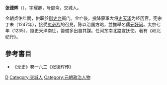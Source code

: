{{Otheruses|other=名为张德辉的其他人物|張瑛 (成化進士)}}

'''张德辉'''（{{bd|1195年||1275年|catIdx=Z}}），字耀卿，号颐斋，交城人。

金朝贞佑年間，供职於[[御史台|御史台]]衙门。金亡後，投降蒙軍大将[[史天泽|史天泽]]为经历官。宪宗丁未（1247年），接受[[忽必烈|忽必烈]]的召見，陈以治国方略，並推舉名儒[[元好问|元好问]]。太宗七年（1235），隨史天泽南征，籌備多出自其謀。任河东南北路宣抚使。著有《岭北纪行》。

==參考書目==
*《元史》卷一六三《张德辉传》

{{Authority control}}
{{DEFAULTSORT:Zhang张}}
[[Category:张姓|D]]
[[Category:交城人|Category:交城人]]
[[Category:元朝政治人物|Category:元朝政治人物]]